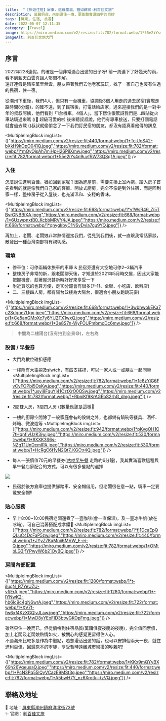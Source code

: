 ```yaml
---
title:  "【旅遊住宿】屏東，逃離塵囂，猶如歸家-利百佳文旅"
description: 萬籟俱寂，來到這住一晚，更能體會這四字的奇妙
tags: [屏東, 住宿, 旅遊]
date: 2022-05-07 12:11:35
category: [Travel]
image: https://miro.medium.com/v2/resize:fit:782/format:webp/1*55e2iYs4n9uyfRW73Q8q1A.jpeg
imageAlt: 利百佳文旅大門
---
```


## 序言
2022年228連假，的確是一個非常適合出遊的日子呀! 前一周連下了好幾天的雨，看不到藍天白雲真讓人郁悶不解。<br/>
還好連假是晴空萬里無雲，朋友帶著我們去他老家玩玩，找了一家自己也沒有住過的民宿，住一宿。

從潮州下車後，我們4人，但只有一台機車，協調後3個人用走的過去民宿(實際走路時間8分鐘)，的確不遠，到了民宿後，打電話給店家，過來迎接我們的是一對中年的叔叔阿姨，他們看到「1台機車，4個人」，當下愣住很驚訝我們是…四貼從火車站騎過來嗎 ((🤣 超級可愛的啦
後來聽叔叔說，他們有專車接送，只要打個電話就會過去載 ((叔叔就偷偷念了一下我們訂民宿的朋友，都沒有認真看他傳的訊息

<MultipleImgBlock imgList={["https://miro.medium.com/v2/resize:fit:440/format:webp/1*TciUoS42-bXkH9kOpO041Q.jpeg","https://miro.medium.com/v2/resize:fit:782/format:webp/1*mQyOjsAh7miHpH26PilXmw.jpeg","https://miro.medium.com/v2/resize:fit:782/format:webp/1*55e2iYs4n9uyfRW73Q8q1A.jpeg"]} /><br/>

### 入住
怎麼說住進利百佳，猶如回到家呢？因為進屋前，需要先換上室內拖，踏入房子首先看到的就是像我們自己家的客廳、開放式廚房，完全不像是到外住宿，而是回到家一樣，整棟房子從入屋後，也充滿溫和、安穩的香味。

<MultipleImgBlock imgList={["https://miro.medium.com/v2/resize:fit:668/format:webp/1*vfWsR46_Zi5TBvrGNBBiXA.jpeg","https://miro.medium.com/v2/resize:fit:668/format:webp/1*6UzwpnxtB0_KcbbMRVY4JA.jpeg","https://miro.medium.com/v2/resize:fit:668/format:webp/1*qnygkbyC1NSvDvia7gu9YQ.jpeg"]} /><br/>

再加上，老闆、老闆娘非常熱情迎接我們，從見到我們後，就一直跟我常話家談，散發出一種台灣南部特有親切感。

### 環境
- 停車位：可停兩輛休旅車的車庫 & 民宿旁還有大空地可停2~3輛汽車
- 整棟房子非常的新，跟老闆聊天後，才知道於2021年5月時交屋，因此大家能把握機會，趁著屋況甚新時好好來享受一下
- 附近買吃的也算方便，走10分鐘會有很多(7–11、全聯、小吃店、飲料店)
- 二、三樓四人房，都有陽台(2樓為大陽台，很適合小朋友跑跳玩耍)

<MultipleImgBlock imgList={["https://miro.medium.com/v2/resize:fit:668/format:webp/1*3wbhwokEKa7c2Sdgne7Ugg.jpeg","https://miro.medium.com/v2/resize:fit:668/format:webp/1*Ce5anGMpXc7y6YU2TX1wxQ.jpeg","https://miro.medium.com/v2/resize:fit:668/format:webp/1*3e8S7n-WyFOUPmbmoDc6mw.jpeg"]} />
> 中間為二樓陽台(沒有拍到全景😅)，左右為

### 設備 / 早餐券
- 大門為數位磁扣感應
- 一樓附有大電視及siwtch，有四支搖捍，可以一家人或一或朋友一起同樂
<MultipleImgBlock imgList={["https://miro.medium.com/v2/resize:fit:782/format:webp/1*1c8zYiG6FvCyFOPbi5OsKw.jpeg","https://miro.medium.com/v2/resize:fit:440/format:webp/1*usyi8FquYj41CztXrO0QSw.jpeg","https://miro.medium.com/v2/resize:fit:782/format:webp/1*RbniKf9KrAGEbS2rhG_dmg.jpeg"]} /><br/>

- 2間雙人房，3間四人房 ((數量應該是這樣🧐
- 一樓的廚房空間除了一般家庭會有的設備之外，也都備有鍋碗等餐具、酒杯、烤箱、微波爐等
<MultipleImgBlock imgList={["https://miro.medium.com/v2/resize:fit:942/format:webp/1*pKvgOH1O7tHqnflvUzK3jw.jpeg","https://miro.medium.com/v2/resize:fit:530/format:webp/1*9XXK3S6s-NZgT1UnOcmIPA.jpeg","https://miro.medium.com/v2/resize:fit:530/format:webp/1*HcRgC6f1yN2Qt7_KGCtr4Q.jpeg"]} /><br/>

- 每人一張價值70元的早餐券([咕咕早午餐](https://maps.app.goo.gl/ub7EtFeaKbxiVymF8) 走路約6分鐘)，我其實滿喜歡這種與早午餐店家配合的方式，可以有很多餐點的選擇

<img class="post-img" src="https://miro.medium.com/v2/resize:fit:1400/format:webp/1*3rNzanMgeCfAg8kl4XmMVg.jpeg" /><br/>

- 民宿於後方倉庫也提供腳踏車、安全帽借用，但老闆很在意一點，騎車一定要戴安全帽!!

### 貼心服務
- 早上8:00~10:00民宿老闆還煮了一壺咖啡(會一直保溫)，及一壺冰牛奶(放在冰箱)，可自己混著搭配成拿鐵🥰
<MultipleImgBlock imgList={["https://miro.medium.com/v2/resize:fit:782/format:webp/1*fj1DcaEpQQLuC4DcFaP5zw.jpeg","https://miro.medium.com/v2/resize:fit:440/format:webp/1*JYyZ7KqMnii6MVW_F-ei-Q.jpeg","https://miro.medium.com/v2/resize:fit:782/format:webp/1*OMtbLG3jfYPwyW6b21OyBQ.jpeg"]} /><br/>

### 房間內部配置
<MultipleImgBlock imgList={["https://miro.medium.com/v2/resize:fit:1280/format:webp/1*t-iIugN_R7YeUZU-vfjErA.jpeg","https://miro.medium.com/v2/resize:fit:1280/format:webp/1*-lYNwK2-hb6lc9c4gN6wrA.jpeg","https://miro.medium.com/v2/resize:fit:722/format:webp/1*XV7f-fw6xf4KzXGQlvJLaw.jpeg","https://miro.medium.com/v2/resize:fit:722/format:webp/1*MwD8yYEoFID3btwGKOpFmg.jpeg"]} /><br/>

雖然只住一晚而已，但從價格到住宿品質(萬籟俱寂夜晚的夜晚)，完全值回票價，加上老闆及老闆娘熱情如火，被關心的感覺更留得住人心。<br/>
不過潮州比較多是作為中繼點，若想漫活出遊的話，也可以安排個兩天一夜，就住進利百佳，回歸原本的寧靜，享受暫時遠離城市紛擾的吵雜吧!

<MultipleImgBlock imgList={["https://miro.medium.com/v2/resize:fit:782/format:webp/1*KKx9mQYyBX69h26VqeusaQ.jpeg","https://miro.medium.com/v2/resize:fit:440/format:webp/1*PcN3Pq55IQyVCazE9MSt3g.jpeg","https://miro.medium.com/v2/resize:fit:782/format:webp/1*A5bwH7Y_nz6Xrotk--tzVQ.jpeg"]} /><br/>

## 聯絡及地址
📍 地址：[屏東縣潮州鎮府洋北街73號](https://maps.app.goo.gl/BVczh72EDofncvUc8)<br/>
✨ 官網：[利百佳文旅](https://www.facebook.com/profile.php?id=100075778376910)



